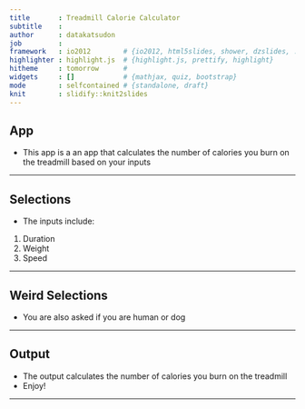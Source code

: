 ```yaml
---
title       : Treadmill Calorie Calculator
subtitle    : 
author      : datakatsudon
job         : 
framework   : io2012        # {io2012, html5slides, shower, dzslides, ...}
highlighter : highlight.js  # {highlight.js, prettify, highlight}
hitheme     : tomorrow      # 
widgets     : []            # {mathjax, quiz, bootstrap}
mode        : selfcontained # {standalone, draft}
knit        : slidify::knit2slides
---
```


## App

- This app is a an app that calculates the number of calories you burn on the treadmill based on your inputs

--- 

## Selections

- The inputs include:

1. Duration
2. Weight
3. Speed


---

## Weird Selections

- You are also asked if you are human or dog

---

## Output

- The output calculates the number of calories you burn on the treadmill
- Enjoy!

---



